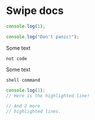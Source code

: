 
# Swipe docs

```js title="JavaScript"
console.log(1);
```

```js title="index.js" showLineNumbers{42}
console.log("Don't panic!");
```

Some text

```
not code
```

Some text

```shell title="CommandLine"
shell command
```

```js {2,4-5} title="index.js" showLineNumbers
console.log(1);
// Here is the highlighted line!

// And 2 more
// highlighted lines.
```

<MyComponent />

